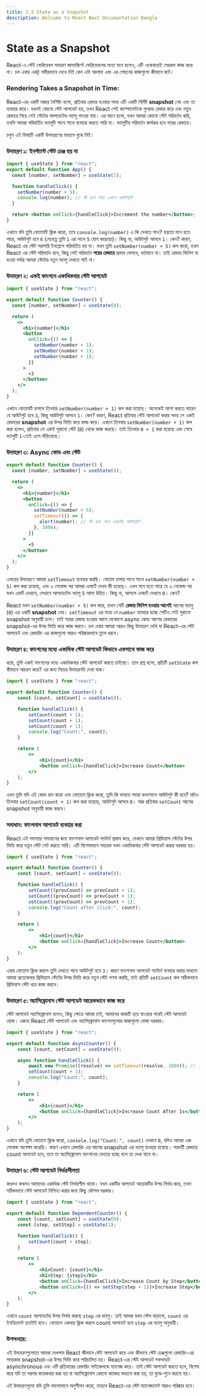 ```yaml
---
title: 2.5 State as a Snapshot
description: Welcome to React Next Documantation Bangla
---
```


## <h1 className="bg-gradient-to-r from-blue-500 to-purple-500 inline-block text-transparent bg-clip-text text-3xl pt-2">State as a Snapshot</h1>

React-এ স্টেট ভেরিয়েবল সাধারণ জাভাস্ক্রিপ্ট ভেরিয়েবলের মতো মনে হলেও, এটি একেবারেই সেরকম কাজ করে না। চল এবার একটু গভীরভাবে দেখে নিই কেন এটা আলাদা এবং এর পেছনের কাজগুলো কীভাবে ঘটে।

### Rendering Takes a Snapshot in Time:

React-এর একটি মজার বৈশিষ্ট্য হলো, প্রতিবার রেন্ডার হওয়ার সময় এটি একটি নির্দিষ্ট **snapshot** নেয় এবং তা ব্যবহার করে। যখনই কোনো স্টেট আপডেট হয়, তখন React সেই কম্পোনেন্টকে পুনরায় রেন্ডার করে এবং নতুন রেন্ডারে গিয়ে সেই স্টেটের আপডেটেড ভ্যালু পাওয়া যায়। এর মানে হলো, যখন আমরা কোনো স্টেট পরিবর্তন করি, তখনি আমরা পরিবর্তিত ভ্যালুটি সাথে সাথে ব্যবহার করতে পারি না। ভ্যালুটির পরিবর্তন কার্যকর হবে পরের রেন্ডারে।

চলুন এই বিষয়টি একটি উদাহরণের মাধ্যমে বুঝে নিই।

### উদাহরণ ১: ইনস্ট্যান্ট স্টেট চেঞ্জ হয় না

```jsx filename="App.jsx" showLineNumbers
import { useState } from "react";
export default function App() {
  const [number, setNumber] = useState(1);

  function handleClick() {
    setNumber(number + 5);
    console.log(number); // কী হতে পারে এখানে আউটপুট?
  }

  return <button onClick={handleClick}>Increment the number</button>;
}
```

এখানে যদি তুমি বোতামটি ক্লিক করো, তবে `console.log(number)` এ কি দেখতে পাও? হয়তো মনে হতে পারে, আউটপুট হবে `6` (যেহেতু তুমি `1` এর সাথে `5` যোগ করেছো)। কিন্তু না, আউটপুট আসবে `1`। কেন? কারণ, React এর স্টেট সরাসরি ইনপ্লেসে পরিবর্তিত হয় না। যখন তুমি `setNumber(number + 5)` কল করো, তখন React এর স্টেট পরিবর্তন হবে, কিন্তু সেই পরিবর্তন **পরের রেন্ডারে** প্রভাব ফেলবে, বর্তমানে না। তাই রেন্ডার ফিনিশ না হওয়া পর্যন্ত আমরা স্টেটের নতুন ভ্যালু দেখতে পাই না।

### উদাহরণ ২: একই ফাংশনে একাধিকবার স্টেট আপডেট

```jsx filename="App.jsx" showLineNumbers
import { useState } from "react";

export default function Counter() {
  const [number, setNumber] = useState(0);

  return (
    <>
      <h1>{number}</h1>
      <button
        onClick={() => {
          setNumber(number + 1);
          setNumber(number + 1);
          setNumber(number + 1);
        }}
      >
        +3
      </button>
    </>
  );
}
```

এখানে বোতামটি চাপলে তিনবার `setNumber(number + 1)` কল করা হয়েছে। অনেকেই আশা করতে পারেন যে আউটপুট হবে `3`, কিন্তু আউটপুট আসবে `1`। কেন? কারণ, React প্রতিবার স্টেট আপডেট করার সময় সে একই রেন্ডারের **snapshot** এর উপর ভিত্তি করে কাজ করে। এখানে তিনবার `setNumber(number + 1)` কল করা হলেও, প্রতিবার সে একই পুরানো স্টেট (`0`) থেকে কাজ করছে। তাই তিনবার `0 + 1` করা হয়েছে এবং শেষে ভ্যালুটি `1`-তেই এসে দাঁড়িয়েছে।

### উদাহরণ ৩: Async কোড এবং স্টেট

```jsx filename="App.jsx" showLineNumbers
export default function Counter() {
  const [number, setNumber] = useState(0);

  return (
    <>
      <h1>{number}</h1>
      <button
        onClick={() => {
          setNumber(number + 5);
          setTimeout(() => {
            alert(number); // কী হতে পারে এলার্টের আউটপুট?
          }, 3000);
        }}
      >
        +5
      </button>
    </>
  );
}
```

এবারের উদাহরণে আমরা `setTimeout` ব্যবহার করছি। বোতাম চাপার সাথে সাথে `setNumber(number + 5)` কল করা হয়েছে, এবং ৩ সেকেন্ড পর আমরা এলার্টে দেখব কী হয়েছে। এখন মনে হতে পারে যে ৩ সেকেন্ড পর যখন এলার্ট দেখাবে, সেখানে আপডেটেড ভ্যালু `5` আসা উচিত। কিন্তু না, আসলে এলার্টে দেখাবে `0`। কেন?

React যখন `setNumber(number + 5)` কল করে, তখন সেটি **রেন্ডার ফিনিশ হওয়ার আগেই** আগের ভ্যালু (`0`) এর একটি **snapshot** নেয়। `setTimeout` এর মধ্যে যে `number` ব্যবহার হচ্ছে সেটিও সেই পুরানো snapshot অনুযায়ী চলে। তাই পরের রেন্ডার হওয়ার আগে যেকোনো async কোড আগের রেন্ডারের snapshot-এর উপর ভিত্তি করে কাজ করবে।
চল এবার আমরা আরও কিছু উদাহরণ দেখি যা React-এর স্টেট আপডেট এবং রেন্ডারিং এর কাজগুলো আরও পরিষ্কারভাবে তুলে ধরবে।

### উদাহরণ ৪: ফাংশনের মধ্যে একাধিক স্টেট আপডেট কিভাবে একসাথে কাজ করে

ধরো, তুমি একই ফাংশনের মধ্যে একাধিকবার স্টেট আপডেট করতে চাইছো। তবে প্রশ্ন হলো, প্রতিটি `setState` কল কীভাবে আচরণ করে? এর জন্য নিচের উদাহরণটা দেখা যাক।

```jsx filename="App.jsx" showLineNumbers
import { useState } from "react";

export default function Counter() {
    const [count, setCount] = useState(0);

    function handleClick() {
        setCount(count + 1);
        setCount(count + 1);
        setCount(count + 1);
        console.log("Count:", count); 
    }

    return (
        <>
            <h1>{count}</h1>
            <button onClick={handleClick}>Increase Count</button>
        </>
    );
}
```

এখন তুমি যদি এই কোড রান করো এবং বোতামে ক্লিক করো, তুমি কি ভাবতে পারো কনসোলে আউটপুট কী হবে? যদিও তিনবার `setCount(count + 1)` কল করা হয়েছে, আউটপুট আসবে `0`। আর প্রতিবার `setCount` আগের snapshot অনুযায়ী কাজ করবে।

### সমাধান: ফাংশনাল আপডেট ব্যবহার করা

React এই সমস্যার সমাধানের জন্য ফাংশনাল আপডেট প্যাটার্ন প্রস্তাব করে, যেখানে আমরা প্রিভিয়াস স্টেটের উপর ভিত্তি করে নতুন স্টেট সেট করতে পারি। এটি বিশেষভাবে সহায়ক যখন একাধিকবার স্টেট আপডেট করার দরকার হয়।

```jsx filename="App.jsx" showLineNumbers
import { useState } from "react";

export default function Counter() {
    const [count, setCount] = useState(0);

    function handleClick() {
        setCount((prevCount) => prevCount + 1);
        setCount((prevCount) => prevCount + 1);
        setCount((prevCount) => prevCount + 1);
        console.log("Count after click:", count); 
    }

    return (
        <>
            <h1>{count}</h1>
            <button onClick={handleClick}>Increase Count</button>
        </>
    );
}
```

এবার বোতামে ক্লিক করলে তুমি দেখতে পাবে আউটপুট হবে `3`। কারণ ফাংশনাল আপডেট প্যাটার্ন ব্যবহার করার মাধ্যমে আমরা প্রত্যেকবার প্রিভিয়াস স্টেটের উপর ভিত্তি করে নতুন স্টেট গণনা করছি, তাই প্রতিটি `setCount` কল সঠিকভাবে প্রিভিয়াস স্টেট ধরে কাজ করবে।

### উদাহরণ ৫: অ্যাসিঙ্ক্রোনাস স্টেট আপডেট আরেকভাবে কাজ করে

স্টেট আপডেট অ্যাসিঙ্ক্রোনাস হলেও, কিছু ক্ষেত্রে আমরা চাই, আমাদের কাজটি হয়ে যাওয়ার পরেই স্টেট আপডেট হোক। এজন্য React স্টেট আপডেট এবং অ্যাসিঙ্ক্রোনাস ফাংশনগুলোর কাজগুলো বোঝা দরকার।

```jsx filename="App.jsx" showLineNumbers
import { useState } from "react";

export default function AsyncCounter() {
    const [count, setCount] = useState(0);

    async function handleClick() {
        await new Promise((resolve) => setTimeout(resolve, 1000)); // 1 সেকেন্ড অপেক্ষা করো
        setCount(count + 1);
        console.log("Count:", count);
    }

    return (
        <>
            <h1>{count}</h1>
            <button onClick={handleClick}>Increase Count After 1s</button>
        </>
    );
}
```

এখানে যদি তুমি বোতামে ক্লিক করো, `console.log("Count:", count)` দেখাবে `0`, যদিও আমরা এক সেকেন্ড অপেক্ষা করেছি। কারণ এখানে রেন্ডারিং এর আগের snapshot এর ভ্যালু ব্যবহার হয়েছে। পরবর্তী রেন্ডারে count আপডেট হবে, তবে তা অ্যাসিঙ্ক্রোনাস ফাংশনের ভেতরে হচ্ছে বলে তা দেখা যাবে না।

### উদাহরণ ৬: স্টেট আপডেট নির্ভরশীলতা

কখনও কখনও আমাদের একাধিক স্টেট নির্ভরশীল থাকে। যখন একটির আপডেট আরেকটির উপর নির্ভর করে, তখন সঠিকভাবে স্টেট আপডেট নিশ্চিত করার জন্য কিছু কৌশল দরকার।

```jsx filename="App.jsx" showLineNumbers
import { useState } from "react";

export default function DependentCounter() {
    const [count, setCount] = useState(0);
    const [step, setStep] = useState(1);

    function handleClick() {
        setCount(count + step);
    }

    return (
        <>
            <h1>Count: {count}</h1>
            <h1>Step: {step}</h1>
            <button onClick={handleClick}>Increase Count by Step</button>
            <button onClick={() => setStep(step + 1)}>Increase Step</button>
        </>
    );
}
```

এখানে `count` আপডেটের উপর নির্ভর করছে `step` এর ভ্যালু। তাই আমরা যখন স্টেপ বাড়াবো, `count` এর ইনক্রিমেন্ট ততটাই হবে। বোতামে একবার ক্লিক করলে count আপডেট হবে `step` এর ভ্যালু অনুযায়ী।

### উপসংহার:

এই উদাহরণগুলোতে আমরা দেখলাম React কীভাবে স্টেট আপডেট করে এবং কীভাবে স্টেট চেঞ্জগুলো রেন্ডারিং-এর সময়কার snapshot-এর উপর ভিত্তি করে পরিচালিত হয়। React-এর স্টেট আপডেট সবসময়ই asynchronous এবং এটি প্রতিবারের রেন্ডারিং সাইকেলকে ম্যানেজ করে। তাই স্টেট আপডেট করতে হলে, বিশেষ করে যদি তা পরপর কয়েকবার করা হয় বা অ্যাসিঙ্ক্রোনাস কোনো কাজের মাধ্যমে করা হয়, তা বুঝে-শুনে করতে হয়।

এই উদাহরণগুলো যদি তুমি ভালোভাবে অনুশীলন করো, তাহলে React-এর স্টেট ম্যানেজমেন্ট আরও পরিষ্কার হবে।